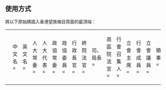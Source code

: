 <includeonly><!-- 在這裡加入模板的保護標識 --></includeonly><noinclude>{{template doc page viewed directly}}</noinclude>
<!-- 在本行下編輯模板說明 -->
==使用方式==
將以下原始碼插入香港望族條目頁面的最頂端：
{{香港望族
| 中文名=例子
| 英文名=Example
| 人大常委=人名
| 人大代表=人名
| 政協常委=人名
| 政協委員=人名
| 行政長官=人名
| 司、局長=人名
| 終院法官=人名
| 高區院法官=人名
| 行會召集人=人名
| 立會主席=人名
| 行會成員=人名
| 立會議員=人名
| 領事=人名
| 宗教領袖=人名
| 獲頒GBM=人名
| 大學校長=人名
| 首長級官員=人名
| 區會主席=人名
| 獲頒GBS=人名
| 太平紳士=人名
| 區會議員=人名
| 市政局議員=人名
| 獲頒SBS=人名
| 獲頒DSM=人名
| 獲頒BBS=人名
| 獲頒MSM=人名
| 獲頒MH=人名
| 冊封爵士=人名
| 獲頒KCMG=人名
| 獲頒GCMG=人名
| 獲頒GBE=人名
| 獲頒KBE=人名
| 獲頒CBE=人名
| 獲頒OBE=人名
| 獲頒MBE=人名
}}
{| style="border: none; background: transparent;"
|<pre>
{{香港望族
| 中文名=
| 英文名=
| 人大常委=
| 人大代表=
| 政協常委=
| 政協委員=
| 行政長官=
| 終院法官=
| 司、局長=
| 高區院法官=
| 行會召集人=
| 立會主席=
| 行會成員=
| 立會議員=
| 領事=
| 宗教領袖=
| 獲頒GBM=
| 大學校長=
| 首長級官員=
| 區會主席=
| 獲頒GBS=
| 太平紳士=
| 區會議員=
| 市政局議員=
| 獲頒SBS=
| 獲頒DSM=
| 獲頒BBS=
| 獲頒MSM=
| 獲頒MH=
| 冊封爵士=
| 獲頒KCMG=
| 獲頒GCMG=
| 獲頒GBE=
| 獲頒KBE=
| 獲頒CBE=
| 獲頒OBE=
| 獲頒MBE=
}}
</pre>
|}
<includeonly>
<!-- 本行下加入模板的分類 -->

<!-- 本行下加入模板的跨語言鏈接 -->

</includeonly>